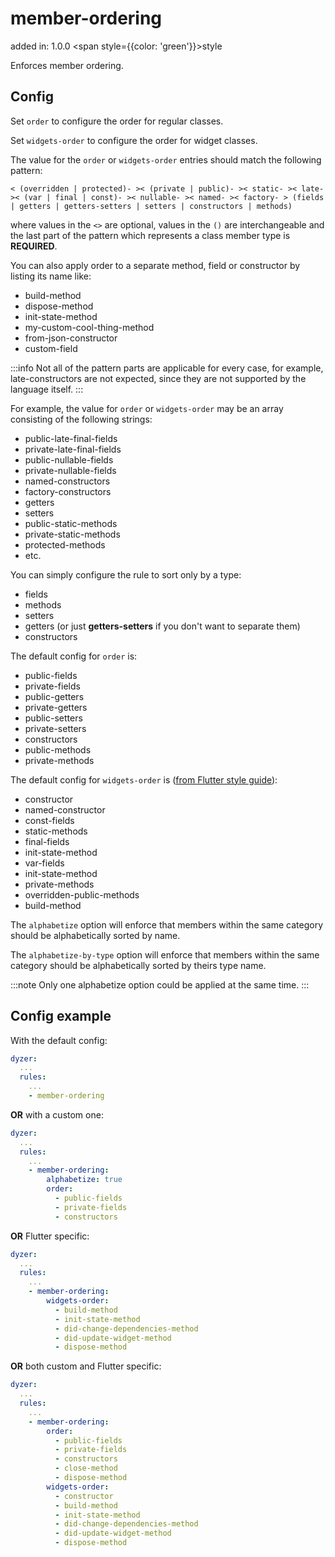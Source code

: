 # member-ordering
added in: 1.0.0 <span style={{color: 'green'}}>style</span>

Enforces member ordering.

## Config
Set `order` to configure the order for regular classes.

Set `widgets-order` to configure the order for widget classes.

The value for the `order` or `widgets-order` entries should match the following pattern:

`< (overridden | protected)- >< (private | public)- >< static- >< late- >< (var | final | const)- >< nullable- >< named- >< factory- > (fields | getters | getters-setters | setters | constructors | methods)`

where values in the `<>` are optional, values in the `()` are interchangeable and the last part of the pattern which represents a class member type is **REQUIRED**.

You can also apply order to a separate method, field or constructor by listing its name like:

- build-method
- dispose-method
- init-state-method
- my-custom-cool-thing-method
- from-json-constructor
- custom-field

:::info
Not all of the pattern parts are applicable for every case, for example, late-constructors are not expected, since they are not supported by the language itself.
:::

For example, the value for `order` or `widgets-order` may be an array consisting of the following strings:

- public-late-final-fields
- private-late-final-fields
- public-nullable-fields
- private-nullable-fields
- named-constructors
- factory-constructors
- getters
- setters
- public-static-methods
- private-static-methods
- protected-methods
- etc.

You can simply configure the rule to sort only by a type:

- fields
- methods
- setters
- getters (or just **getters-setters** if you don't want to separate them)
- constructors

The default config for `order` is:

- public-fields
- private-fields
- public-getters
- private-getters
- public-setters
- private-setters
- constructors
- public-methods
- private-methods

The default config for `widgets-order` is ([from Flutter style guide](https://github.com/flutter/flutter/wiki/Style-guide-for-Flutter-repo#order-other-class-members-in-a-way-that-makes-sense)):

- constructor
- named-constructor
- const-fields
- static-methods
- final-fields
- init-state-method
- var-fields
- init-state-method
- private-methods
- overridden-public-methods
- build-method

The `alphabetize` option will enforce that members within the same category should be alphabetically sorted by name.

The `alphabetize-by-type` option will enforce that members within the same category should be alphabetically sorted by theirs type name.

:::note
Only one alphabetize option could be applied at the same time.
:::

## Config example
With the default config:
```yaml
dyzer:
  ...
  rules:
    ...
    - member-ordering
```
**OR** with a custom one:
```yaml
dyzer:
  ...
  rules:
    ...
    - member-ordering:
        alphabetize: true
        order:
          - public-fields
          - private-fields
          - constructors
```
**OR** Flutter specific:
```yaml
dyzer:
  ...
  rules:
    ...
    - member-ordering:
        widgets-order:
          - build-method
          - init-state-method
          - did-change-dependencies-method
          - did-update-widget-method
          - dispose-method
```
**OR** both custom and Flutter specific:
```yaml
dyzer:
  ...
  rules:
    ...
    - member-ordering:
        order:
          - public-fields
          - private-fields
          - constructors
          - close-method
          - dispose-method
        widgets-order:
          - constructor
          - build-method
          - init-state-method
          - did-change-dependencies-method
          - did-update-widget-method
          - dispose-method
```
